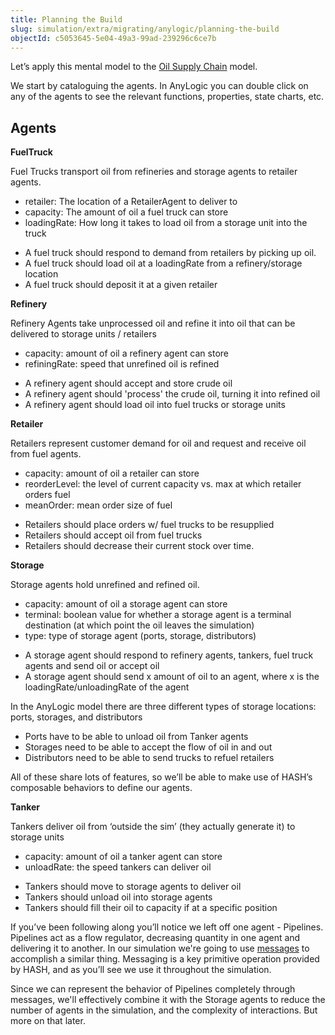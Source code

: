 ```yaml
---
title: Planning the Build
slug: simulation/extra/migrating/anylogic/planning-the-build
objectId: c5053645-5e04-49a3-99ad-239296c6ce7b
---
```


Let’s apply this mental model to the [Oil Supply Chain](https://simulation.hash.ai/@hash/oil-supply-chain) model.

We start by cataloguing the agents. In AnyLogic you can double click on any of the agents to see the relevant functions, properties, state charts, etc.

## Agents

**FuelTruck**

<TextTabs>
<TextTab title="Purpose" >

Fuel Trucks transport oil from refineries and storage agents to retailer agents.

</TextTab>

<TextTab title="Properties" >

- retailer: The location of a RetailerAgent to deliver to
- capacity: The amount of oil a fuel truck can store
- loadingRate: How long it takes to load oil from a storage unit into the truck

</TextTab>

<TextTab title="Behaviors" >

- A fuel truck should respond to demand from retailers by picking up oil.
- A fuel truck should load oil at a loadingRate from a refinery/storage location
- A fuel truck should deposit it at a given retailer

</TextTab>
</TextTabs>

**Refinery**

<TextTabs>
<TextTab title="Purpose" >

Refinery Agents take unprocessed oil and refine it into oil that can be delivered to storage units / retailers

</TextTab>

<TextTab title="Properties" >

- capacity: amount of oil a refinery agent can store
- refiningRate: speed that unrefined oil is refined

</TextTab>

<TextTab title="Behaviors" >

- A refinery agent should accept and store crude oil
- A refinery agent should 'process' the crude oil, turning it into refined oil
- A refinery agent should load oil into fuel trucks or storage units

</TextTab>
</TextTabs>

**Retailer**

<TextTabs>
<TextTab title="Purpose" >

Retailers represent customer demand for oil and request and receive oil from fuel agents.

</TextTab>

<TextTab title="Properties" >

- capacity: amount of oil a retailer can store
- reorderLevel: the level of current capacity vs. max at which retailer orders fuel
- meanOrder: mean order size of fuel

</TextTab>

<TextTab title="Behaviors" >

- Retailers should place orders w/ fuel trucks to be resupplied
- Retailers should accept oil from fuel trucks
- Retailers should decrease their current stock over time.

</TextTab>
</TextTabs>

**Storage**

<TextTabs>
<TextTab title="Purpose" >

Storage agents hold unrefined and refined oil.

</TextTab>

<TextTab title="Properties" >

- capacity: amount of oil a storage agent can store
- terminal: boolean value for whether a storage agent is a terminal destination \(at which point the oil leaves the simulation\)
- type: type of storage agent \(ports, storage, distributors\)

</TextTab>

<TextTab title="Behaviors" >

- A storage agent should respond to refinery agents, tankers, fuel truck agents and send oil or accept oil
- A storage agent should send x amount of oil to an agent, where x is the loadingRate/unloadingRate of the agent

</TextTab>
</TextTabs>

In the AnyLogic model there are three different types of storage locations: ports, storages, and distributors

- Ports have to be able to unload oil from Tanker agents
- Storages need to be able to accept the flow of oil in and out
- Distributors need to be able to send trucks to refuel retailers

All of these share lots of features, so we’ll be able to make use of HASH’s composable behaviors to define our agents.

**Tanker**

<TextTabs>
<TextTab title="Purpose" >

Tankers deliver oil from ‘outside the sim’ \(they actually generate it\) to storage units

</TextTab>

<TextTab title="Properties" >

- capacity: amount of oil a tanker agent can store
- unloadRate: the speed tankers can deliver oil

</TextTab>

<TextTab title="Behaviors" >

- Tankers should move to storage agents to deliver oil
- Tankers should unload oil into storage agents
- Tankers should fill their oil to capacity if at a specific position

</TextTab>
</TextTabs>

If you’ve been following along you’ll notice we left off one agent - Pipelines. Pipelines act as a flow regulator, decreasing quantity in one agent and delivering it to another. In our simulation we're going to use [messages](/docs/simulation/creating-simulations/agent-messages/) to accomplish a similar thing. Messaging is a key primitive operation provided by HASH, and as you’ll see we use it throughout the simulation.

Since we can represent the behavior of Pipelines completely through messages, we'll effectively combine it with the Storage agents to reduce the number of agents in the simulation, and the complexity of interactions. But more on that later.
